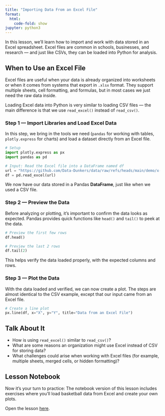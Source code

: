 ```yaml
---
title: "Importing Data From an Excel File"
format:
  html:
    code-fold: show
jupyter: python3
---
```


In this lesson, we’ll learn how to import and work with data stored in an Excel spreadsheet. Excel files are common in schools, businesses, and research — and just like CSVs, they can be loaded into Python for analysis.

## When to Use an Excel File

Excel files are useful when your data is already organized into worksheets or when it comes from systems that export in `.xlsx` format. They support multiple sheets, cell formatting, and formulas, but in most cases we just need the raw data inside.  

Loading Excel data into Python is very similar to loading CSV files — the main difference is that we use `read_excel()` instead of `read_csv()`.

### Step 1 — Import Libraries and Load Excel Data

In this step, we bring in the tools we need (`pandas` for working with tables, `plotly.express` for charts) and load a dataset directly from an Excel file.  

```python
# Setup
import plotly.express as px
import pandas as pd

# Input: Read the Excel file into a DataFrame named df
url = "https://github.com/Data-Dunkers/data/raw/refs/heads/main/demo/x-y-data.xlsx"
df = pd.read_excel(url)
```

We now have our data stored in a Pandas **DataFrame**, just like when we used a CSV file.

### Step 2 — Preview the Data

Before analyzing or plotting, it’s important to confirm the data looks as expected. Pandas provides quick functions like `head()` and `tail()` to peek at the data.

```python
# Preview the first few rows
df.head()
```

```python
# Preview the last 2 rows
df.tail(2)
```

This helps verify the data loaded properly, with the expected columns and rows.

### Step 3 — Plot the Data

With the data loaded and verified, we can now create a plot. The steps are almost identical to the CSV example, except that our input came from an Excel file.

```python
# Create a line plot
px.line(df, x="X", y="Y", title="Data from an Excel File")
```

## Talk About It

* How is using `read_excel()` similar to `read_csv()`?
* What are some reasons an organization might use Excel instead of CSV for storing data?
* What challenges could arise when working with Excel files (for example, multiple sheets, merged cells, or hidden formatting)?

## Lesson Notebook

Now it’s your turn to practice: The notebook version of this lesson includes exercises where you’ll load basketball data from Excel and create your own plots.

Open the lesson [here](https://github.com/Data-Dunkers/lessons/blob/main/data-from-excel.ipynb).

